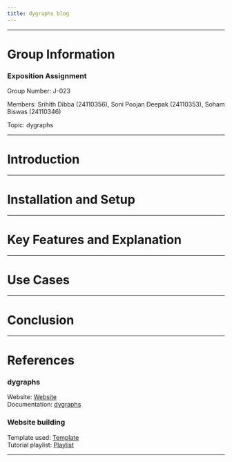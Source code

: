 ```yaml
---
title: dygraphs blog
---
```


---

# Group Information {#group-info}

### Exposition Assignment

Group Number: J-023<br>

Members: Srihith Dibba (24110356), Soni Poojan Deepak (24110353), Soham Biswas (24110346)<br>

Topic: dygraphs

---

# Introduction {#introduction}

---

# Installation and Setup {#installation-and-setup}

---

# Key Features and Explanation {#key-features}

---

# Use Cases {#use-cases}

---

# Conclusion {#conclusion}

---

# References {#references}

### dygraphs

Website: [Website](https://dygraphs.com)<br>
Documentation: [dygraphs](https://dygraphs.com/options.html)<br>

### Website building

Template used: [Template](https://github.com/nipunbatra/quarto-template)<br>
Tutorial playlist: [Playlist](https://www.youtube.com/playlist?list=PLftoLyLEwECBfia83pVwQCGX_Of3S5x-v)

---

